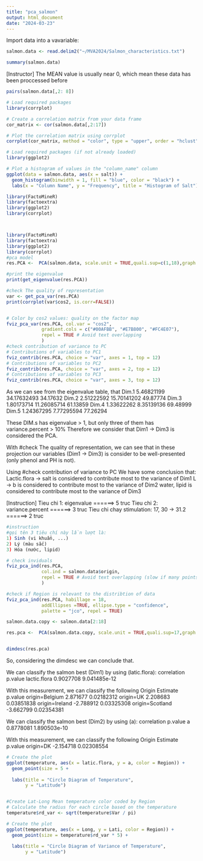 ```yaml
---
title: "pca_salmon"
output: html_document
date: "2024-03-23"
---
```



Import data into a vavariable:
```r

salmon.data <- read.delim2("~/MVA2024/Salmon_characteristics.txt")

summary(salmon.data)

```

[Instructor] The MEAN value is usually near 0, which mean these data has been proccessed before


```r
pairs(salmon.data[,2: 8])

# Load required packages
library(corrplot)

# Create a correlation matrix from your data frame
cor_matrix <- cor(salmon.data[,2:17])

# Plot the correlation matrix using corrplot
corrplot(cor_matrix, method = "color", type = "upper", order = "hclust")
```
```r
# Load required packages (if not already loaded)
library(ggplot2)

# Plot a histogram of values in the "column_name" column
ggplot(data = salmon.data, aes(x = salt)) +
  geom_histogram(binwidth = 1, fill = "blue", color = "black") +
  labs(x = "Column Name", y = "Frequency", title = "Histogram of Salt")
```

```r



library(FactoMineR)
library(factoextra)
library(ggplot2)
library(corrplot)




```






```r



library(FactoMineR)
library(factoextra)
library(ggplot2)
library(corrplot)
#pca model
res.PCA <-  PCA(salmon.data, scale.unit = TRUE,quali.sup=c(1,18),graph = T)

#print the eigenvalue
print(get_eigenvalue(res.PCA))

#check The quality of representation
var <- get_pca_var(res.PCA)
print(corrplot(var$cos2, is.corr=FALSE))


# Color by cos2 values: quality on the factor map
fviz_pca_var(res.PCA, col.var = "cos2",
             gradient.cols = c("#00AFBB", "#E7B800", "#FC4E07"), 
             repel = TRUE # Avoid text overlapping
             )
#check contribution of variance to PC
# Contributions of variables to PC1
fviz_contrib(res.PCA, choice = "var", axes = 1, top = 12)
# Contributions of variables to PC2
fviz_contrib(res.PCA, choice = "var", axes = 2, top = 12)
# Contributions of variables to PC3
fviz_contrib(res.PCA, choice = "var", axes = 3, top = 12)

```

As we can see from the eigenvalue table, that 
Dim.1  5.46821199      34.17632493                    34.17632
Dim.2  2.51222592      15.70141202                    49.87774
Dim.3  1.80173714      11.26085714                    61.13859
Dim.4  1.33622262       8.35139136                    69.48999
Dim.5  1.24367295       7.77295594                    77.26294

These DIM.s has eigenvalue > 1, but only three of them has  variance.percent > 10% Therefore we consider that Dim1 -> Dim3 is considered the PCA.

With #check The quality of representation, we can see that in these projection
our variables (Dim1 -> Dim3) is consider to be well-presented (only phenol and PH is not).

Using #check contribution of variance to PC
We have some conclusion that:
Lactic.flora  -> salt is considered to contribute most to the variance of Dim1
L -> b is considered to contribute most to the variance of Dim2
water, lipid is considered to contribute most to the variance of Dim3

[Instruction] 
Tieu chi 1: eigenvalue            ======> 5 truc
Tieu chi 2: variance.percent      ======> 3 truc
Tieu chi chay stimulation: 17, 30 -> 31.2 ======> 2 truc
```r
#instruction
#gọi tên 3 tiêu chí này lần lượt là:
1) Sinh (vi khuẩn, ...)
2) Lý (màu sắc)
3) Hóa (nước, lipid)


```









```r

# check inviduals
fviz_pca_ind(res.PCA, 
             col.ind = salmon.data$origin,
             repel = TRUE # Avoid text overlapping (slow if many points)
             )

#check if Region is relevant to the distribtion of data
fviz_pca_ind(res.PCA, habillage = 18,
             addEllipses =TRUE, ellipse.type = "confidence",
             palette = "jco", repel = TRUE) 

```



```r
salmon.data.copy <- salmon.data[2:18]

res.pca <-  PCA(salmon.data.copy, scale.unit = TRUE,quali.sup=17,graph = F)


dimdesc(res.pca)
```
So, considering the dimdesc we can conclude that.

We can classify the salmon best (Dim1) by using (latic.flora):
                   correlation      p.value
lactic.flora         0.9027708 9.041485e-12

With this measurement, we can classify the following Origin
                 Estimate    p.value
origin=Belgium   2.871677 0.02182312
origin=UK        2.208683 0.03851838
origin=Ireland  -2.788912 0.03325308
origin=Scotland -3.662799 0.02354381


We can classify the salmon best (Dim2) by using (a):
                   correlation      p.value
a   0.8778081 1.890503e-10

With this measurement, we can classify the following Origin
                 Estimate    p.value
origin=DK -2.154718 0.02308554


```r

# Create the plot
ggplot(temperature, aes(x = latic.flora, y = a, color = Region)) +
  geom_point(size = 5 +
  
  labs(title = "Circle Diagram of Temperature",
       y = "Latitude")


#Create Lat-Long Mean temperature color coded by Region
# Calculate the radius for each circle based on the temperature
temperature$rd_var <- sqrt(temperature$Var / pi)

# Create the plot
ggplot(temperature, aes(x = Long, y = Lati, color = Region)) +
  geom_point(size = temperature$rd_var * 5) +
  
  labs(title = "Circle Diagram of Variance of Temperature",
       y = "Latitude")


```


